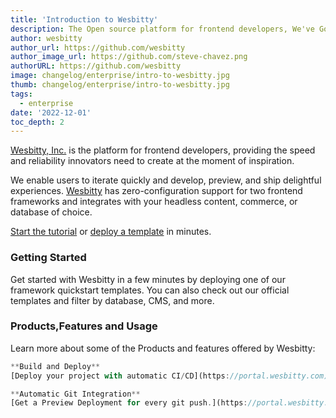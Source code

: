 ```yaml
---
title: 'Introduction to Wesbitty'
description: The Open source platform for frontend developers, We've Got Your WishList.
author: wesbitty
author_url: https://github.com/wesbitty
author_image_url: https://github.com/steve-chavez.png
authorURL: https://github.com/wesbitty
image: changelog/enterprise/intro-to-wesbitty.jpg
thumb: changelog/enterprise/intro-to-wesbitty.jpg
tags:
  - enterprise
date: '2022-12-01'
toc_depth: 2
---
```


[Wesbitty, Inc.](https://wesbitty.com) is the platform for frontend developers, providing the speed and reliability innovators need to create at the moment of inspiration.

We enable users to iterate quickly and develop, preview, and ship delightful experiences. [Wesbitty](https://wesbitty.com) has zero-configuration support for two frontend frameworks and integrates with your headless content, commerce, or database of choice.

[Start the tutorial](https://wesbitty.com/playground) or [deploy a template](https://portal.wesbitty.com) in minutes.

### Getting Started

Get started with Wesbitty in a few minutes by deploying one of our framework quickstart templates. You can also check out our official templates and filter by database, CMS, and more.

### Products,Features and Usage

Learn more about some of the Products and features offered by Wesbitty:

```js hideCopy
**Build and Deploy**
[Deploy your project with automatic CI/CD](https://portal.wesbitty.com)
```

```js hideCopy
**Automatic Git Integration**
[Get a Preview Deployment for every git push.](https://portal.wesbitty.com)
```

